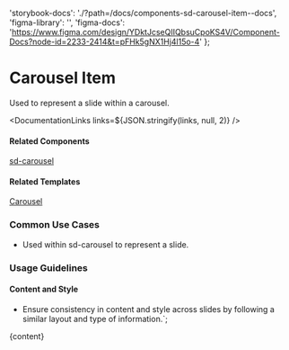 

  'storybook-docs': './?path=/docs/components-sd-carousel-item--docs',
  'figma-library': '',
  'figma-docs':
    'https://www.figma.com/design/YDktJcseQIIQbsuCpoKS4V/Component-Docs?node-id=2233-2414&t=pFHk5gNX1Hj4l15o-4'
};

# Carousel Item

Used to represent a slide within a carousel.

<DefaultStory />

<DocumentationLinks links=${JSON.stringify(links, null, 2)} />

#### Related Components

[sd-carousel](./?path=/docs/components-sd-carousel--docs)

#### Related Templates

[Carousel](./?path=/docs/templates-carousel--docs)

### Common Use Cases

- Used within sd-carousel to represent a slide.

### Usage Guidelines

#### Content and Style

- Ensure consistency in content and style across slides by following a similar layout and type of information.`;

<Meta title="Components/sd-carousel-item/Overview" />

<OverviewFormatter story={SdCarouselItemStories.Default}>{content}</OverviewFormatter>

